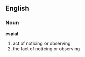 ==English==
=== Noun ===
'''espial'''
# act of noticing or observing
# the fact of noticing or observing